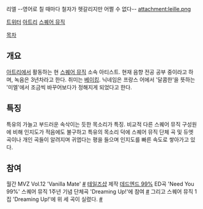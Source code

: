 리엘 --영어로 칠 때마다 철자가 헷갈리지만 어쩔 수 없다--
attachment:leille.png

[https://twitter.com/Ideale_S2 트위터]
[http://ate.li/er/ideale_s2 아트리]
[http://square-musiq.com/index.php?mid=board_HfkN81&document_srl=2914 스퀘어 뮤직]

[[목차]]
== 개요 ==
[[아트리]]에서 활동하는 현 [[스퀘어 뮤직]] 소속 아티스트.
현재 음향 전공 공부 중이라고 하며, 녹음은 3년차라고 한다. 취미는 [[베이킹]].
닉네임은 프랑스 어에서 '달콤한'을 뜻하는 '미엘'에서 조금씩 바꾸어보다가 정해지게 되었다고 한다.

== 특징 ==
특유의 가늘고 부드러운 속삭이는 듯한 목소리가 특징.
비교적 다른 스퀘어 뮤직 구성원에 비해 인지도가 적음에도 불구하고 특유의 목소리 덕에 스퀘어 뮤직 단체 곡 및 듀엣 곡이나 개인 곡들이 알려지며 귀엽다는 평을 들으며 인지도를 빠른 속도로 쌓아가고 있다.

== 참여 ==
월간 MVZ Vol.12 'Vanilla Mate' [http://vol12.monthlymvz.com/ #]
[[테일즈샵]] 제작 [[데드엔드 99%]] ED곡 'Need You 99%'
스퀘어 뮤직 1주년 기념 단체곡 'Dreaming Up!'에 참여 [http://ate.li/er/squaremusiq/42748 #]
그리고 스퀘어 뮤직 1집 'Dreaming Up!'에 위 세 곡이 실렸다. [http://square-musiq.com/index.php?mid=board_ZGet88&document_srl=3013 #]
